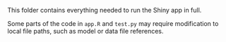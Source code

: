 This folder contains everything needed to run the Shiny app in full.

Some parts of the code in `app.R` and `test.py` may require modification to local file paths, such as model or data file references.
